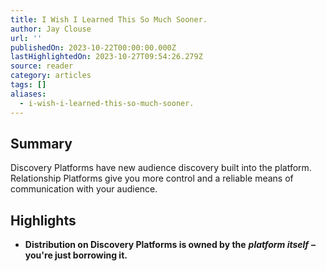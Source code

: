 ```yaml
---
title: I Wish I Learned This So Much Sooner.
author: Jay Clouse
url: ''
publishedOn: 2023-10-22T00:00:00.000Z
lastHighlightedOn: 2023-10-27T09:54:26.279Z
source: reader
category: articles
tags: []
aliases:
  - i-wish-i-learned-this-so-much-sooner.
---
```

## Summary

Discovery Platforms have new audience discovery built into the platform. Relationship Platforms give you more control and a reliable means of communication with your audience.

## Highlights
- **Distribution on Discovery Platforms is owned by the** ***platform itself*** **– you're just borrowing it.**
